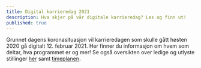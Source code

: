 ```yaml
---
title: Digital karrieredag 2021
description: Hva skjer på vår digitale karrieredag? Les og finn ut!
published: true
---
```



Grunnet dagens koronasituasjon vil karrieredagen som skulle gått høsten 2020 gå
digitalt 12. februar 2021. Her finner du informasjon om hvem som deltar, hva
programmet er og mer! Se også oversikten over ledige og utlyste stillinger
[her](/jobb/) samt [timeplanen](/timeplan/).

<Attendees title="Bedrifter som deltar" />
